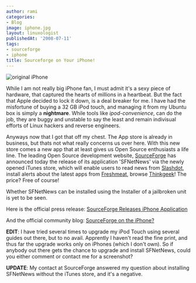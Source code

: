 ```yaml
---
author: rami
categories:
- Blog
image: iphone.jpg
layout: linuxologist
publishedAt: '2008-07-11'
tags:
- sourceforge
- iphone
title: Sourceforge on Your iPhone!
---
```


![original iPhone](/assets/images/content/blog/iphone.jpg)

While I am not really big iPhone fan, I must admit it's a sexy piece of hardware, that captured the hearts of millions in a heartbeat. But the fact that Apple decided to lock it down, is a deal breaker for me. I have had the misfortune of buying a 32 GB iPod touch, and managing it from my Ubuntu box is simply a **nightmare**. While tools like _ipod-convenience_, can do the job, they are buggy and unstable to say the least and remain indivisual efforts of Linux hackers and reverse engineers.

Anyways now that I got that off my chest. The App store is already in business, but thats not what really concerns us over here. With this new store comes a new app that at least gives us Open Source enthusiasts a life line. The leading Open Source development website, [SourceForge](http://www.sourceforge.net) has announced today the release of its application 'SFNetNews' via the newly opened iTunes store, which will enable users to read news from [Slashdot](http://www.slashdot.com), install alerts about the latest apps from [Freshmeat](http://www.freshmeat.net), browse [Thinkgeek](http://www.thinkgeek.com)! The price? Free of course!

Whether SFNetNews can be installed using the Installer of a jailbroken unit is yet to be seen.

Here is the official press release: [SourceForge Releases iPhone Application](http://www.marketwatch.com/news/story/sourceforge-releases-iphone-application/story.aspx?guid={D8C44F20-C3A1-4455-BDD5-E2CEB06B373E}&dist=hppr)

And the official community blog: [SourceForge on the iPhone?](http://sourceforge.net/community/sourceforge-on-the-iphone/)

**EDIT**: I have tried several times to upgrade my iPod Touch using several guides out there, but to no avail. Apprently I haven't read the fine print, and thus far the upgrade works only on iPhones (which I don't own). So if anybody out there gets the chance to upgrade and install SFNetNews, could you either comment or contact me for a screenshot?

**UPDATE**: My contact at SourceForge answered my question about installing SFNetNews without the iTunes store, and it's a negative.